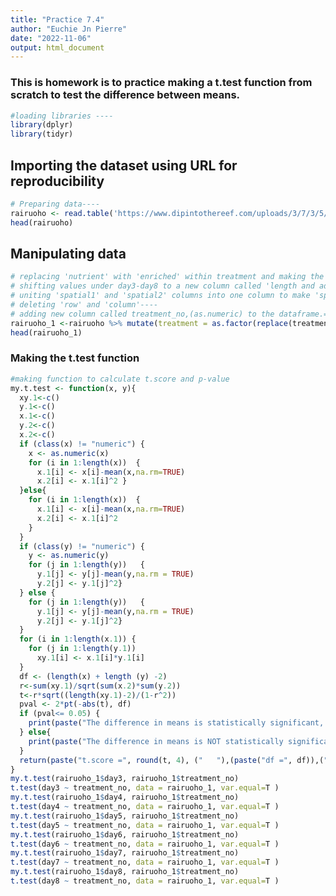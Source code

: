 ```yaml
---
title: "Practice 7.4"
author: "Euchie Jn Pierre"
date: "2022-11-06"
output: html_document
---
```


### This is homework is to practice making a t.test function from scratch to test the difference between means.
```r
#loading libraries ----
library(dplyr)
library(tidyr)
```



## **Importing the dataset using URL for reproducibility**
```r
# Preparing data----
rairuoho <- read.table('https://www.dipintothereef.com/uploads/3/7/3/5/37359245/rairuoho.txt',header=T, sep='\t', dec = '.')
head(rairuoho)
```




## **Manipulating data**
```r
# replacing 'nutrient' with 'enriched' within treatment and making the treatment colum as.factor----
# shifting values under day3-day8 to a new column called 'length and adding 'day' column names to a new column---'
# uniting 'spatial1' and 'spatial2' columns into one column to make 'spatial coordinates'----
# deleting 'row' and 'column'----
# adding new column called treatment_no,(as.numeric) to the dataframe.====
rairuoho_1 <-rairuoho %>% mutate(treatment = as.factor(replace(treatment, treatment == 'nutrient', 'enriched')))%>%  unite("spatial coordinates", spatial1:spatial2, sep = "_")%>% dplyr::select(-row, -column)%>% mutate(treatment_no= as.numeric(treatment), .after=treatment)
head(rairuoho_1)
```



### **Making the t.test function**
```r
#making function to calculate t.score and p-value
my.t.test <- function(x, y){
  xy.1<-c()
  y.1<-c()
  x.1<-c()
  y.2<-c()
  x.2<-c()
  if (class(x) != "numeric") {
    x <- as.numeric(x)
    for (i in 1:length(x))  {
      x.1[i] <- x[i]-mean(x,na.rm=TRUE)
      x.2[i] <- x.1[i]^2 }
  }else{
    for (i in 1:length(x))  {
      x.1[i] <- x[i]-mean(x,na.rm=TRUE)
      x.2[i] <- x.1[i]^2
    }
  }
  if (class(y) != "numeric") {
    y <- as.numeric(y)  
    for (j in 1:length(y))   {
      y.1[j] <- y[j]-mean(y,na.rm = TRUE)
      y.2[j] <- y.1[j]^2}
  } else {
    for (j in 1:length(y))   {
      y.1[j] <- y[j]-mean(y,na.rm = TRUE)
      y.2[j] <- y.1[j]^2}
  }
  for (i in 1:length(x.1)) {
    for (j in 1:length(y.1)) 
      xy.1[i] <- x.1[i]*y.1[i]
  }
  df <- (length(x) + length (y) -2)
  r<-sum(xy.1)/sqrt(sum(x.2)*sum(y.2))
  t<-r*sqrt((length(xy.1)-2)/(1-r^2))
  pval <- 2*pt(-abs(t), df)
  if (pval<= 0.05) {
    print(paste("The difference in means is statistically significant, null hypothesis rejected"))
  } else{
    print(paste("The difference in means is NOT statistically significant, alternative hypothesis rejected"))
  }
  return(paste("t.score =", round(t, 4), ("   "),(paste("df =", df)),("   "),(paste("p-value =", round(pval, 10)))))
}
my.t.test(rairuoho_1$day3, rairuoho_1$treatment_no)
t.test(day3 ~ treatment_no, data = rairuoho_1, var.equal=T )
my.t.test(rairuoho_1$day4, rairuoho_1$treatment_no)
t.test(day4 ~ treatment_no, data = rairuoho_1, var.equal=T )
my.t.test(rairuoho_1$day5, rairuoho_1$treatment_no)
t.test(day5 ~ treatment_no, data = rairuoho_1, var.equal=T )
my.t.test(rairuoho_1$day6, rairuoho_1$treatment_no)
t.test(day6 ~ treatment_no, data = rairuoho_1, var.equal=T )
my.t.test(rairuoho_1$day7, rairuoho_1$treatment_no)
t.test(day7 ~ treatment_no, data = rairuoho_1, var.equal=T )
my.t.test(rairuoho_1$day8, rairuoho_1$treatment_no)
t.test(day8 ~ treatment_no, data = rairuoho_1, var.equal=T )
```

